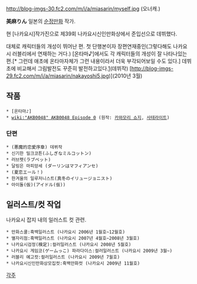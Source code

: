 http://blog-imgs-30.fc2.com/m/i/a/miasarin/myself.jpg
(오너캐.)

'''美麻りん'''
일본의 [[순정만화]] 작가.

현 [나카요시]작가진으로 제39회 나카요시신인만화상에서 준입선으로 데뷔했다.

대체로 캐릭터들의 개성이 뛰어난 편. 첫 단행본이자 장편연재중인(그렇다해도 나카요시 러블리에서 연재하는 거다.) [온타마♪]에서도 각 캐릭터들의 개성이 잘 나타나있는 편.[* 그런데 애초에 온타마자체가 그런 내용이라서 더욱 부각되어보일 수도 있다.] 데뷔초에 비교해서 그림발전도 꾸준히 발전하고있다.[http://blog-imgs-32.fc2.com/m/i/a/miasarin/works1.gif](데뷔작) [http://blog-imgs-29.fc2.com/m/i/a/miasarin/nakayoshi5.jpg)](2010년 3월)

== 작품 ==
 * [온타마♪]
 * [[wiki:"AKB0048" AKB0048 Episode 0]] (원작: [[카와모리 쇼지]], [[사테라이트]])
=== 단편 ===
 * (悪魔的恋愛序章) 데뷔작
 * 신기한 밀크코튼(ふしぎなミルコットン)
 * 러브펫(ラブペット)
 * 달링은 마피앙세 (ダーリンはマフィアンセ)
 * (夏恋エール！)
 * 한겨울의 일루저니스트(真冬のイリュージョニスト)
 * 아이돌(仮)(アイドル(仮))

== 일러스트/컷 작업 ==
나카요시 잡지 내의 일러스트 컷 관련.
 * 만화스쿨:흑백일러스트 (나카요시 2006년 1월호~12월호)
 * 별자리점:흑백일러스트 (나카요시 2007년 4월호~2008년 3월호)
 * 나카요시검정(検定):컬러일러스트 (나카요시 2008년 5월호)
 * 나카요시 게임코(ゲームっこ) 파라다이스:컬러일러스트 (나카요시 2009년 3월~)
 * 러블리 예고컷:컬러일러스트 (나카요시 2009년 7월호)
 * 나카요시신인만화상모집컷:흑백만화컷 (나카요시 2009년 11월호)

[[각주]]
